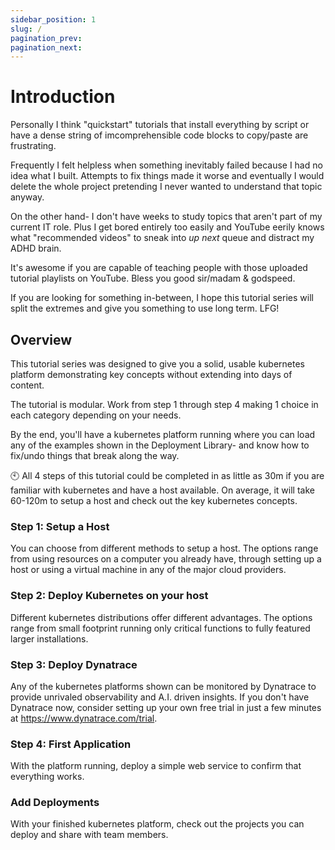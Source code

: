 ```yaml
---
sidebar_position: 1
slug: /
pagination_prev:
pagination_next:
---
```


# Introduction

Personally I think "quickstart" tutorials that install everything by script or have a dense string of imcomprehensible code blocks to copy/paste are frustrating.

Frequently I felt helpless when something inevitably failed because I had no idea what I built. Attempts to fix things made it worse and eventually I would delete the whole project pretending I never wanted to understand that topic anyway.

On the other hand- I don't have weeks to study topics that aren't part of my current IT role. Plus I get bored entirely too easily and YouTube eerily knows what "recommended videos" to sneak into _up next_ queue and distract my ADHD brain.

It's awesome if you are capable of teaching people with those uploaded tutorial playlists on YouTube. Bless you good sir/madam & godspeed.

If you are looking for something in-between, I hope this tutorial series will split the extremes and give you something to use long term. LFG!

## Overview

This tutorial series was designed to give you a solid, usable kubernetes platform demonstrating key concepts without extending into days of content.

The tutorial is modular. Work from step 1 through step 4 making 1 choice in each category depending on your needs.

By the end, you'll have a kubernetes platform running where you can load any of the examples shown in the Deployment Library- and know how to fix/undo things that break along the way.

:clock10: All 4 steps of this tutorial could be completed in as little as 30m if you are familiar with kubernetes and have a host available. On average, it will take 60-120m to setup a host and check out the key kubernetes concepts.

### Step 1: Setup a Host

You can choose from different methods to setup a host. The options range from using resources on a computer you already have, through setting up a host or using a virtual machine in any of the major cloud providers.

### Step 2: Deploy Kubernetes on your host

Different kubernetes distributions offer different advantages. The options range from small footprint running only critical functions to fully featured larger installations.

### Step 3: Deploy Dynatrace

Any of the kubernetes platforms shown can be monitored by Dynatrace to provide unrivaled observability and A.I. driven insights. If you don't have Dynatrace now, consider setting up your own free trial in just a few minutes at https://www.dynatrace.com/trial.

### Step 4: First Application

With the platform running, deploy a simple web service to confirm that everything works.

### Add Deployments

With your finished kubernetes platform, check out the projects you can deploy and share with team members.
